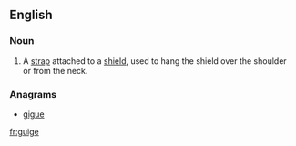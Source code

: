 ==English==
{{wikipedia}}

===Noun===
{{en-noun}}

# A [[strap]] attached to a [[shield]], used to hang the shield over the shoulder or from the neck.

===Anagrams===
* [[gigue#English|gigue]]

[[fr:guige]]